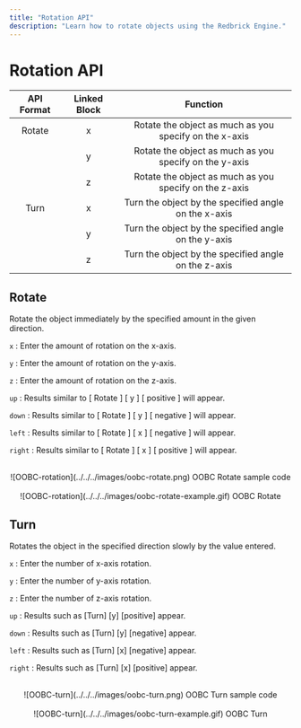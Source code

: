 ```yaml
---
title: "Rotation API"
description: "Learn how to rotate objects using the Redbrick Engine."
---
```

# Rotation API

| API Format | Linked Block |                        Function                        |
| :--------: | :----------: | :----------------------------------------------------: |
|   Rotate   |      x       | Rotate the object as much as you specify on the x-axis |
|            |      y       | Rotate the object as much as you specify on the y-axis |
|            |      z       | Rotate the object as much as you specify on the z-axis |
|    Turn    |      x       |  Turn the object by the specified angle on the x-axis  |
|            |      y       |  Turn the object by the specified angle on the y-axis  |
|            |      z       |  Turn the object by the specified angle on the z-axis  |

## Rotate

Rotate the object immediately by the specified amount in the given direction.

`x` : Enter the amount of rotation on the x-axis.

`y` : Enter the amount of rotation on the y-axis.

`z` : Enter the amount of rotation on the z-axis.

`up` : Results similar to [ Rotate ] [ y ] [ positive ] will appear.

`down` : Results similar to [ Rotate ] [ y ] [ negative ] will appear.

`left` : Results similar to [ Rotate ] [ x ] [ negative ] will appear.

`right` : Results similar to [ Rotate ] [ x ] [ positive ] will appear.

<br />
<center>
  ![OOBC-rotation](../../../images/oobc-rotate.png) OOBC Rotate sample code
</center>

<br />
<center>
  ![OOBC-rotation](../../../images/oobc-rotate-example.gif) OOBC Rotate
</center>

## Turn

Rotates the object in the specified direction slowly by the value entered.

`x` : Enter the number of x-axis rotation.

`y` : Enter the number of y-axis rotation.

`z` : Enter the number of z-axis rotation.

`up` : Results such as [Turn] [y] [positive] appear.

`down` : Results such as [Turn] [y] [negative] appear.

`left` : Results such as [Turn] [x] [negative] appear.

`right` : Results such as [Turn] [x] [positive] appear.

<br />
<center>![OOBC-turn](../../../images/oobc-turn.png) OOBC Turn sample code</center>

<br />
<center>![OOBC-turn](../../../images/oobc-turn-example.gif) OOBC Turn</center>

